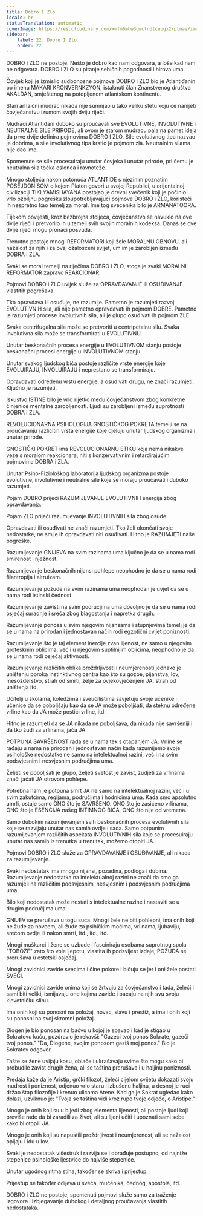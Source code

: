 ```yaml
---
title: Dobro I Zlo
locale: hr
statusTranslation: automatic
coverImage: https://res.cloudinary.com/xmfm6mhw3gwctndtcubgx2rptnae/image/upload/v1740337243/small_cover_educacion_fundamental_a051170f1c.webp
sidebar:
    label: 22. Dobro I Zlo
    order: 22
---
```

DOBRO i ZLO ne postoje. Nešto je dobro kad nam odgovara, a loše kad nam ne odgovara. DOBRO i ZLO su pitanje sebičnih pogodnosti i hirova uma.

Čovjek koji je izmislio sudbonosne pojmove DOBRO i ZLO bio je Atlantiđanin po imenu MAKARI KRONVERNKZYON, istaknuti član Znanstvenog društva AKALDAN, smještenog na potopljenom atlantskom kontinentu.

Stari arhaični mudrac nikada nije sumnjao u tako veliku štetu koju će nanijeti čovječanstvu izumom svojih dviju riječi.

Mudraci Atlantiđani duboko su proučavali sve EVOLUTIVNE, INVOLUTIVNE i NEUTRALNE SILE PRIRODE, ali ovom je starom mudracu pala na pamet ideja da prve dvije definira pojmovima DOBRO I ZLO. Sile evolutivnog tipa nazvao je dobrima, a sile involutivnog tipa krstio je pojmom zla. Neutralnim silama nije dao ime.

Spomenute se sile procesuiraju unutar čovjeka i unutar prirode, pri čemu je neutralna sila točka oslonca i ravnoteže.

Mnogo stoljeća nakon potonuća ATLANTIDE s njezinim poznatim POSEJDONISOM o kojem Platon govori u svojoj Republici, u orijentalnoj civilizaciji TIKLYAMISHAYANA postojao je drevni svećenik koji je počinio vrlo ozbiljnu pogrešku zloupotrebljavajući pojmove DOBRO i ZLO, koristeći ih nespretno kao temelj za moral. Ime tog svećenika bilo je ARMANATOORA.

Tijekom povijesti, kroz bezbrojna stoljeća, čovječanstvo se navuklo na ove dvije riječi i pretvorilo ih u temelj svih svojih moralnih kodeksa. Danas se ove dvije riječi mogu pronaći posvuda.

Trenutno postoje mnogi REFORMATORI koji žele MORALNU OBNOVU, ali nažalost za njih i za ovaj ožalošćeni svijet, um im je zarobljen između DOBRA i ZLA.

Svaki se moral temelji na riječima DOBRO i ZLO, stoga je svaki MORALNI REFORMATOR zapravo REAKCIONAR.

Pojmovi DOBRO i ZLO uvijek služe za OPRAVDAVANJE ili OSUĐIVANJE vlastitih pogrešaka.

Tko opravdava ili osuđuje, ne razumije. Pametno je razumjeti razvoj EVOLUTIVNIH sila, ali nije pametno opravdavati ih pojmom DOBRE. Pametno je razumjeti procese involutivnih sila, ali je glupo osuđivati ih pojmom ZLE.

Svaka centrifugalna sila može se pretvoriti u centripetalnu silu. Svaka involutivna sila može se transformirati u EVOLUTIVNU.

Unutar beskonačnih procesa energije u EVOLUTIVNOM stanju postoje beskonačni procesi energije u INVOLUTIVNOM stanju.

Unutar svakog ljudskog bića postoje različite vrste energije koje EVOLUIRAJU, INVOLUIRAJU i neprestano se transformiraju.

Opravdavati određenu vrstu energije, a osuđivati drugu, ne znači razumjeti. Ključno je razumjeti.

Iskustvo ISTINE bilo je vrlo rijetko među čovječanstvom zbog konkretne činjenice mentalne zarobljenosti. Ljudi su zarobljeni između suprotnosti DOBRA i ZLA.

REVOLUCIONARNA PSIHOLOGIJA GNOSTIČKOG POKRETA temelji se na proučavanju različitih vrsta energije koje djeluju unutar ljudskog organizma i unutar prirode.

GNOSTIČKI POKRET ima REVOLUCIONARNU ETIKU koja nema nikakve veze s moralom reakcionara, niti s konzervativnim i retardirajućim pojmovima DOBRA i ZLA.

Unutar Psiho-Fiziološkog laboratorija ljudskog organizma postoje evolutivne, involutivne i neutralne sile koje se moraju proučavati i duboko razumjeti.

Pojam DOBRO priječi RAZUMIJEVANJE EVOLUTIVNIH energija zbog opravdavanja.

Pojam ZLO priječi razumijevanje INVOLUTIVNIH sila zbog osude.

Opravdavati ili osuđivati ne znači razumjeti. Tko želi okončati svoje nedostatke, ne smije ih opravdavati niti osuđivati. Hitno je RAZUMJETI naše pogreške.

Razumijevanje GNIJEVA na svim razinama uma ključno je da se u nama rodi smirenost i nježnost.

Razumijevanje beskonačnih nijansi pohlepe neophodno je da se u nama rodi filantropija i altruizam.

Razumijevanje požude na svim razinama uma neophodan je uvjet da se u nama rodi istinski čednost.

Razumijevanje zavisti na svim područjima uma dovoljno je da se u nama rodi osjećaj suradnje i sreća zbog blagostanja i napretka drugih.

Razumijevanje ponosa u svim njegovim nijansama i stupnjevima temelj je da se u nama na prirodan i jednostavan način rodi egzotični cvijet poniznosti.

Razumijevanje što je taj element inercije zvan lijenost, ne samo u njegovim grotesknim oblicima, već i u njegovim suptilnijim oblicima, neophodno je da se u nama rodi osjećaj aktivnosti.

Razumijevanje različitih oblika proždrljivosti i neumjerenosti jednako je uništenju poroka instinktivnog centra kao što su gozbe, pijanstva, lov, mesožderstvo, strah od smrti, želje za ovjekovječenjem JA, strah od uništenja itd.

Učitelji u školama, koledžima i sveučilištima savjetuju svoje učenike i učenice da se poboljšaju kao da se JA može poboljšati, da steknu određene vrline kao da JA može postići vrline, itd.

Hitno je razumjeti da se JA nikada ne poboljšava, da nikada nije savršeniji i da tko žudi za vrlinama, jača JA.

POTPUNA SAVRŠENOST rađa se u nama tek s otapanjem JA. Vrline se rađaju u nama na prirodan i jednostavan način kada razumijemo svoje psihološke nedostatke ne samo na intelektualnoj razini, već i na svim podsvjesnim i nesvjesnim područjima uma.

Željeti se poboljšati je glupo, željeti svetost je zavist, žudjeti za vrlinama znači jačati JA otrovom pohlepe.

Potrebna nam je potpuna smrt JA ne samo na intelektualnoj razini, već i u svim zakutcima, regijama, područjima i hodnicima uma. Kada smo apsolutno umrli, ostaje samo ONO što je SAVRŠENO. ONO što je zasićeno vrlinama, ONO što je ESENCIJA našeg INTIMNOG BIĆA, ONO što nije od vremena.

Samo dubokim razumijevanjem svih beskonačnih procesa evolutivnih sila koje se razvijaju unutar nas samih ovdje i sada. Samo potpunim razumijevanjem različitih aspekata INVOLUTIVNIH sila koje se procesuiraju unutar nas samih iz trenutka u trenutak, možemo otopiti JA.

Pojmovi DOBRO i ZLO služe za OPRAVDAVANJE i OSUĐIVANJE, ali nikada za razumijevanje.

Svaki nedostatak ima mnogo nijansi, pozadina, podloga i dubina. Razumijevanje nedostatka na intelektualnoj razini ne znači da smo ga razumjeli na različitim podsvjesnim, nesvjesnim i podsvjesnim područjima uma.

Bilo koji nedostatak može nestati s intelektualne razine i nastaviti se u drugim područjima uma.

GNIJEV se prerušava u togu suca. Mnogi žele ne biti pohlepni, ima onih koji ne žude za novcem, ali žude za psihičkim moćima, vrlinama, ljubavlju, srećom ovdje ili nakon smrti, itd., itd., itd.

Mnogi muškarci i žene se uzbude i fasciniraju osobama suprotnog spola "TOBOŽE" zato što vole ljepotu, vlastita ih podsvijest izdaje, POŽUDA se prerušava u estetski osjećaj.

Mnogi zavidnici zavide svecima i čine pokore i bičuju se jer i oni žele postati SVECI.

Mnogi zavidnici zavide onima koji se žrtvuju za čovječanstvo i tada, želeći i sami biti veliki, ismijavaju one kojima zavide i bacaju na njih svu svoju klevetničku slinu.

Ima onih koji su ponosni na položaj, novac, slavu i prestiž, a ima i onih koji su ponosni na svoj skromni položaj.

Diogen je bio ponosan na bačvu u kojoj je spavao i kad je stigao u Sokratovu kuću, pozdravio je rekavši: "Gazeći tvoj ponos Sokrate, gazeći tvoj ponos." "Da, Diogene, svojim ponosom gaziš moj ponos." Bio je Sokratov odgovor.

Tašte se žene uvijaju kosu, oblače i ukrašavaju svime što mogu kako bi probudile zavist drugih žena, ali se taština prerušava i u haljinu poniznosti.

Predaja kaže da je Aristip, grčki filozof, želeći cijelom svijetu dokazati svoju mudrost i poniznost, odjenuo vrlo staru i izbušenu haljinu, u desnoj je ruci držao štap filozofije i krenuo ulicama Atene. Kad ga je Sokrat ugledao kako dolazi, uzviknuo je: "Tvoja se taština vidi kroz rupe tvoje odjeće, o Aristipe."

Mnogo je onih koji su u bijedi zbog elementa lijenosti, ali postoje ljudi koji previše rade da bi zaradili za život, ali su lijeni učiti i upoznati sami sebe kako bi otopili JA.

Mnogo je onih koji su napustili proždrljivost i neumjerenost, ali se nažalost opijaju i idu u lov.

Svaki je nedostatak višestruk i razvija se i obrađuje postupno, od najniže stepenice psihološke ljestvice do najviše stepenice.

Unutar ugodnog ritma stiha, također se skriva i prijestup.

Prijestup se također odijeva u sveca, mučenika, čednog, apostola, itd.

DOBRO i ZLO ne postoje, spomenuti pojmovi služe samo za traženje izgovora i izbjegavanje dubokog i detaljnog proučavanja vlastitih nedostataka.

